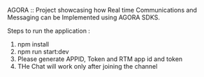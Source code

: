 AGORA :: Project showcasing how Real time Communications and Messaging can be Implemented  using AGORA SDKS.

Steps to run the application :

1) npm install
2) npm run start:dev
3) Please generate APPID, Token and RTM app id and token
4) THe Chat will work only after joining the channel
